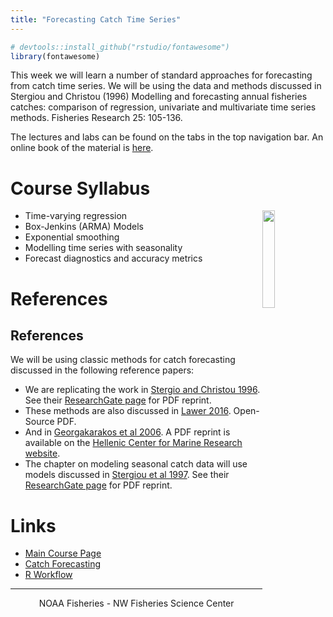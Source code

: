 ```yaml
---
title: "Forecasting Catch Time Series"
---
```


```r
# devtools::install_github("rstudio/fontawesome")
library(fontawesome)
```

This week we will learn a number of standard approaches for forecasting from catch time series.  We will be using the data and methods discussed in Stergiou and Christou (1996) Modelling and forecasting annual fisheries catches: comparison of regression, univariate and multivariate time series methods. Fisheries Research 25: 105-136.

The lectures and labs can be found on the tabs in the top navigation bar.  An online book of the material is [here](https://fish-forecast.github.io/Fish-Forecast-Bookdown/).

# Course Syllabus

<img style="float: right" src="https://rverse-tutorials.github.io/Fish-Forecast-Training-Course/images/fish-forecast.jpg" width=20%>

- Time-varying regression
- Box-Jenkins (ARMA) Models
- Exponential smoothing
- Modelling time series with seasonality
- Forecast diagnostics and accuracy metrics

# References

## References

We will be using classic methods for catch forecasting discussed in the following reference papers:

* We are replicating the work in [Stergio and Christou 1996](https://doi.org/10.1016/0165-7836(95)00389-4). See their [ResearchGate page](https://www.researchgate.net/publication/223836928_Modelling_and_forecasting_annual_fisheries_catches_Comparison_of_regression_univariate_and_multivariate_time_series_methods) for PDF reprint.
* These methods are also discussed in [Lawer 2016](http://dx.doi.org/10.4236/nr.2016.74018).  Open-Source PDF.
* And in [Georgakarakos et al 2006](https://doi.org/10.1016/j.fishres.2005.12.003).  A PDF reprint is available on the [Hellenic Center for Marine Research website](http://arch.her.hcmr.gr/publ.htm).
* The chapter on modeling seasonal catch data will use models discussed in [Stergiou et al 1997](https://doi.org/10.1016/S0165-7836(96)00482-1). See their [ResearchGate page](https://www.researchgate.net/publication/222888388_Modelling_and_forecasting_monthly_fisheries_catches_Comparison_of_regression_univariate_and_multivariate_time_series_methods) for PDF reprint.

# Links

- [Main Course Page](https://rverse-tutorials.github.io/Fish-Forecast-Training-Course/)
- [Catch Forecasting](https://fish-forecast.github.io/Catch-Forecasting-INCOIS/)
- [R Workflow](https://rverse-tutorials.github.io/RWorkflow-Workshop/)

<hr>


<div style="text-align: center">
<i class="fas fa-cubes"></i> NOAA Fisheries - NW Fisheries Science Center <i class="fas fa-cubes"></i>
</div>